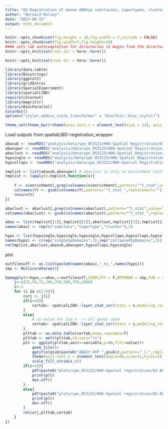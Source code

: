 ```yaml
---
title: "02-Registration of mouse ABAhyp subclasses, supertypes, clusters"
author: "Bernard Mulvey"
date: "2023-08-15"
output: html_document
---
```


```r
knitr::opts_chunk$set(fig.height = 10,fig.width = 7,include = FALSE)
knitr::opts_chunk$set(fig.width=7,fig.height=10)
#### sets tab autocompletion for directories to begin from the directory containing the .Rproj session, instead of the script's directory if different
knitr::opts_knit$set(root.dir = here::here())

knitr::opts_knit$set(root.dir = here::here())

library(data.table)
library(Biostrings)
library(ggplot2)
library(gridExtra)
library(SpatialExperiment)
library(spatialLIBD)
require(colorout)
library(magrittr)
library(BiocParallel)
ColorOut()
options("styler.addins_style_transformer" = "biocthis::bioc_style()")

theme_set(theme_bw()+theme(axis.text.x = element_text(size = 14), axis.title.x = element_text(size = 16), axis.text.y = element_text(size = 14), axis.title.y = element_text(size =16), plot.title = element_text(size = 20,hjust=0.5), strip.text = element_text(size=18), legend.text = element_text(size=10), legend.title = element_text(size=11,hjust=0.5)))
```

Load outputs from spatialLIBD::registration_wrapper
```r
abasub <- readRDS("analysis/data/spe_053123/H06-Spatial Registration/01-ABAhyp_mincells5-n5_subclass_modelingres.RDS")
abasuper <- readRDS("analysis/data/spe_053123/H06-Spatial Registration/01-ABAhyp_mincells5-n5_supertype_modelingres.RDS")
abaclust <- readRDS("analysis/data/spe_053123/H06-Spatial Registration/01-ABAhyp_mincells10-n7_select-clusters_sLIBD-enrichmntmodelres.RDS")
hypsingle <- readRDS("analysis/data/spe_053123/H06-Spatial Registration/01-spatialHYP_single-spdomain_sLIBD-enrichmntmodelres.RDS")
hypcollaps <- readRDS("analysis/data/spe_053123/H06-Spatial Registration/01-spatialHYP_collapsed-spdomain_sLIBD-enrichmntmodelres.RDS")

tmplist <- list(abasub,abasuper) # abaclust is only an enrichment stats table already
tmplist <- lapply(X=tmplist,function(x){
    
    Y <- x$enrichment[,grep(colnames(x$enrichment),pattern="^t_stat",value=T)]
    colnames(Y) <- gsub(colnames(Y),pattern="^t_stat_",replacement="")
    return(Y)
})

abaclust <- abaclust[,grep(colnames(abaclust),pattern="^t_stat",value=T)]
colnames(abaclust) <- gsub(colnames(abaclust),pattern="^t_stat_",replacement="")

abas <- list(tmplist[[1]],tmplist[[2]],abaclust,tmplist[[1]],tmplist[[2]],abaclust)
names(abas) <- rep(c("subclass","supertype","cluster"),2)

hyps <- list(hypsingle,hypsingle,hypsingle,hypcollaps,hypcollaps,hypcollaps)
names(hyps) <- c(rep("singleSpDomains",3),rep("collapsedSpDomains",3))
rm(tmplist,abaclust,abasub,abasuper,hypcollaps,hypsingle)
```

plot
```r

outfilesuff <- as.list(paste0(names(abas),"_to_",names(hyps)))
sbp <- MulticoreParam(6)

bpmapply(m=hyps,s=abas,z=outfilesuff,SIMPLIFY = F,BPPARAM = sbp,FUN = function(m,s,z){
    j<-c(25,50,75,100,250,500,750,1000)
    i<-1
    for (i in c(1:9)){
        curj <- j[i]
        if(i<=8){
            cortab<- spatialLIBD::layer_stat_cor(stats = s,modeling_results = m,model_type = "enrichment",top_n = curj)
        }
        else{
            # no value for top_n --> all genes used
            cortab<- spatialLIBD::layer_stat_cor(stats = s,modeling_results = m,model_type = "enrichment")
        }
        plttab <- as.data.table(cortab,keep.rownames=T)
        plttab <- melt(plttab,id.vars="rn")
        plt <- ggplot(plttab,aes(x=variable,y=rn,fill=value))+
            geom_tile()+
            ggtitle(gsub(paste0("ABA23 HYP ",gsub(z,pattern="_|-",replacement=" ")),pattern="to ",replacement="to\n"))+
            theme(axis.text.x = element_text(angle=90,size=11,hjust=1),axis.text.y=element_text(size=8),title = element_text(size=14))+
            scale_fill_viridis_c()
        if(i<=8){
            pdf(paste0("plots/spe_053123/H06-Spatial registration/02-ABA23hyp_",z,"_top",j[i],"-genes.pdf"),height = 0.2*length(unique(plttab$rn)),width=10)
            print(plt)
            dev.off()
        }
        else{
            pdf(paste0("plots/spe_053123/H06-Spatial registration/02-ABA23hyp_",z,"_allgenes.pdf"),height = 0.2*length(unique(plttab$rn)),width=10)
            print(plt)
            dev.off()
        }
        rm(curj,plttab,cortab)
    }
})
```


